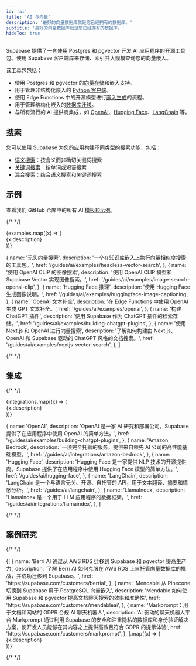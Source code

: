 ```yaml
---
id: 'ai'
title: 'AI 与向量'
description: '最好的向量数据库就是您已经拥有的数据库。'
subtitle: '最好的向量数据库就是您已经拥有的数据库。'
hideToc: true
---
```


Supabase 提供了一套使用 Postgres 和 pgvector 开发 AI 应用程序的开源工具包。使用 Supabase 客户端库来存储、索引并大规模查询您的向量嵌入。

该工具包包括：

- 使用 Postgres 和 pgvector 的[向量存储](/docs/guides/ai/vector-columns)和嵌入支持。
- 用于管理非结构化嵌入的 [Python 客户端](/docs/guides/ai/vecs-python-client)。
- 使用 Edge Functions 中的开源模型进行[嵌入生成](/docs/guides/ai/quickstarts/generate-text-embeddings)的流程。
- 用于管理结构化嵌入的[数据库迁移](/docs/guides/ai/examples/headless-vector-search#prepare-your-database)。
- 与所有流行的 AI 提供商集成，如 [OpenAI](/docs/guides/ai/examples/openai)、[Hugging Face](/docs/guides/ai/hugging-face)、[LangChain](/docs/guides/ai/langchain) 等。

## 搜索

您可以使用 Supabase 为您的应用构建不同类型的搜索功能，包括：

- [语义搜索](/docs/guides/ai/semantic-search)：按含义而非确切关键词搜索
- [关键词搜索](/docs/guides/ai/keyword-search)：按单词或短语搜索
- [混合搜索](/docs/guides/ai/hybrid-search)：结合语义搜索和关键词搜索

## 示例

查看我们 GitHub 仓库中的所有 AI [模板和示例](https://github.com/supabase/supabase/tree/master/examples/ai)。

{/* <!-- vale off --> */}

<div className="grid md:grid-cols-12 gap-4 not-prose">
  {examples.map((x) => (
    <div className="col-span-4" key={x.href}>
      <Link href={x.href} passHref>
        <GlassPanel icon={'/docs/img/icons/github-icon'} hasLightIcon={true} title={x.name}>
          {x.description}
        </GlassPanel>
      </Link>
    </div>
  ))}
</div>

  {
    name: '无头向量搜索',
    description: '一个在知识库嵌入上执行向量相似度搜索的工具包。',
    href: '/guides/ai/examples/headless-vector-search',
  },
  {
    name: '使用 OpenAI CLIP 的图像搜索',
    description: '使用 OpenAI CLIP 模型和 Supabase Vector 实现图像搜索。',
    href: '/guides/ai/examples/image-search-openai-clip',
  },
  {
    name: 'Hugging Face 推理',
    description: '使用 Hugging Face 生成图像说明。',
    href: '/guides/ai/examples/huggingface-image-captioning',
  },
  {
    name: 'OpenAI 文本补全',
    description: '在 Edge Functions 中使用 OpenAI 生成 GPT 文本补全。',
    href: '/guides/ai/examples/openai',
  },
  {
    name: '构建 ChatGPT 插件',
    description: '使用 Supabase 作为 ChatGPT 插件的检索存储。',
    href: '/guides/ai/examples/building-chatgpt-plugins',
  },
  {
    name: '使用 Next.js 和 OpenAI 进行向量搜索',
    description:
      '了解如何构建由 Next.js、OpenAI 和 Supabase 驱动的 ChatGPT 风格的文档搜索。',
    href: '/guides/ai/examples/nextjs-vector-search',
  },
]

{/* <!-- vale on --> */}

## 集成

{/* <!-- vale off --> */}

<div className="grid md:grid-cols-12 gap-4 not-prose">
  {integrations.map((x) => (
    <div className="col-span-4" key={x.href}>
      <Link href={x.href} passHref>
        <GlassPanel title={x.name}>{x.description}</GlassPanel>
      </Link>
    </div>
  ))}
</div>

  {
    name: 'OpenAI',
    description:
      'OpenAI 是一家 AI 研究和部署公司。Supabase 提供了在应用程序中使用 OpenAI 的简单方法。',
    href: '/guides/ai/examples/building-chatgpt-plugins',
  },
  {
    name: 'Amazon Bedrock',
    description:
      '一项完全托管的服务，提供来自领先 AI 公司的高性能基础模型。',
    href: '/guides/ai/integrations/amazon-bedrock',
  },
  {
    name: 'Hugging Face',
    description:
      'Hugging Face 是一家提供 NLP 技术的开源提供商。Supabase 提供了在应用程序中使用 Hugging Face 模型的简单方法。',
    href: '/guides/ai/hugging-face',
  },
  {
    name: 'LangChain',
    description:
      'LangChain 是一个与语言无关、开源、自托管的 API，用于文本翻译、摘要和情感分析。',
    href: '/guides/ai/langchain',
  },
  {
    name: 'LlamaIndex',
    description: 'LlamaIndex 是一个用于 LLM 应用程序的数据框架。',
    href: '/guides/ai/integrations/llamaindex',
  },
]

{/* <!-- vale on --> */}

## 案例研究

{/* <!-- vale off --> */}

<div className="grid md:grid-cols-12 gap-4 not-prose">
  {[
    {
      name: 'Berri AI 通过从 AWS RDS 迁移到 Supabase 和 pgvector 提高生产力',
      description:
        '了解 Berri AI 如何克服在 AWS RDS 上自托管向量数据库的挑战，并成功迁移到 Supabase。',
      href: 'https://supabase.com/customers/berriai',
    },
    {
      name: 'Mendable 从 Pinecone 切换到 Supabase 用于 PostgreSQL 向量嵌入',
      description:
        'Mendable 如何使用 Supabase 和 pgvector 提高文档聊天搜索的效率和准确性',
      href: 'https://supabase.com/customers/mendableai',
    },
    {
      name: 'Markprompt：用于文档和网站的 GDPR 合规 AI 聊天机器人',
      description:
        'AI 驱动的聊天机器人平台 Markprompt 通过利用 Supabase 的安全和注重隐私的数据库和身份验证解决方案，使开发人员能够在其内容之上提供高效且符合 GDPR 的提示体验',
      href: 'https://supabase.com/customers/markprompt',
    },
  ].map((x) => (
    <div className="col-span-4" key={x.href}>
      <Link href={x.href} passHref>
        <GlassPanel title={x.name}>{x.description}</GlassPanel>
      </Link>
    </div>
  ))}
</div>

{/* <!-- vale on --> */}
